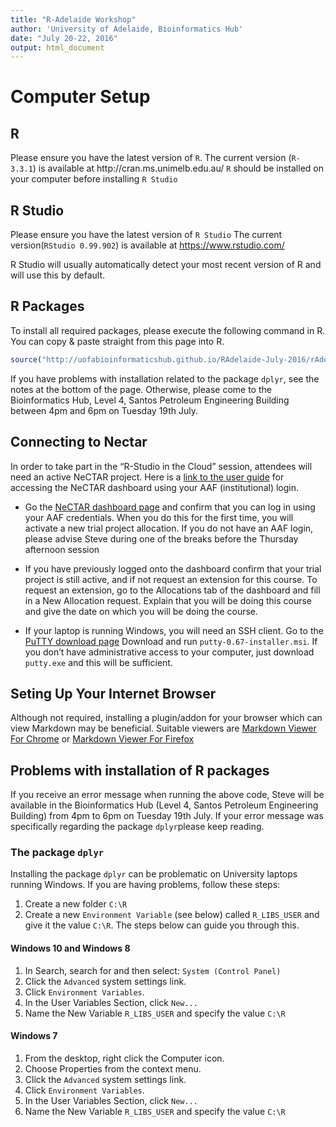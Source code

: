 ```yaml
---
title: "R-Adelaide Workshop"
author: 'University of Adelaide, Bioinformatics Hub'
date: "July 20-22, 2016"
output: html_document
---
```


# Computer Setup

## R

Please ensure you have the latest version of `R`.
The current version (`R-3.3.1`) is available at http://cran.ms.unimelb.edu.au/
`R` should be installed on your computer before installing `R Studio`


## R Studio
Please ensure you have the latest version of `R Studio`
The current version(`RStudio 0.99.902`) is available at [https://www.rstudio.com/](https://www.rstudio.com/products/rstudio/download/)

R Studio will usually automatically detect your most recent version of R and will use this by default.

## R Packages
To install all required packages, please execute the following command in R.
You can copy & paste straight from this page into R.

```r
source("http://uofabioinformaticshub.github.io/RAdelaide-July-2016/rAdelaideInstaller.R")
```

If you have problems with  installation related to the package `dplyr`, see the notes at the bottom of the page.
Otherwise, please come to the Bioinformatics Hub, Level 4, Santos Petroleum Engineering Building between 4pm and 6pm on Tuesday 19th July.

## Connecting to Nectar

In order to take part in the "R-Studio in the Cloud" session, attendees will need an active NeCTAR project. Here is a [link to the user guide](https://support.nectar.org.au/support/solutions/articles/6000055377-getting-an-account) for accessing the NeCTAR dashboard using your AAF (institutional) login.

- Go the [NeCTAR dashboard page](https://dashboard.rc.nectar.org.au) and confirm that you can log in using your AAF credentials. 
When you do this for the first time, you will activate a new trial project allocation.
If you do not have an AAF login, please advise Steve during one of the breaks before the Thursday afternoon session

- If you have previously logged onto the dashboard confirm that your trial project is still active, and if not request an extension for this course. 
To request an extension, go to the Allocations tab of the dashboard and fill in a New Allocation request.
Explain that you will be doing this course and give the date on which you will be doing the course.

- If your laptop is running Windows, you will need an SSH client. 
Go to the [PuTTY download page](http://www.chiark.greenend.org.uk/~sgtatham/putty/download)
Download and run  `putty-0.67-installer.msi`.
If you don't have administrative access to your computer, just download `putty.exe` and this will be sufficient.


## Seting Up Your Internet Browser

Although not required, installing a plugin/addon for your browser which can view Markdown may be beneficial.
Suitable viewers are [Markdown Viewer For Chrome](https://chrome.google.com/webstore/detail/markdown-viewer/ehnambpmkdhopilaccgfmojilolcglhn)
or [Markdown Viewer For Firefox](https://addons.mozilla.org/en-US/firefox/addon/markdown-viewer/)


## Problems with installation of R packages

If you receive an error message when running the above code, Steve will be available in the Bioinformatics Hub (Level 4, Santos Petroleum Engineering Building) from 4pm to 6pm on Tuesday 19th July.
If your error message was specifically regarding the package `dplyr`please keep reading.

### The package `dplyr`

Installing the package `dplyr` can be problematic on University laptops running Windows.
If you are having problems, follow these steps:

1. Create a new folder `C:\R`  
2. Create a new `Environment Variable` (see below) called `R_LIBS_USER` and give it the value `C:\R`.
The steps below can guide you through this.

#### Windows 10 and Windows 8

1. In Search, search for and then select: `System (Control Panel)`
2. Click the `Advanced` system settings link.
3. Click `Environment Variables`. 
4. In the User Variables Section, click `New...`
5. Name the New Variable `R_LIBS_USER` and specify the value `C:\R`

#### Windows 7

1. From the desktop, right click the Computer icon.
2. Choose Properties from the context menu.
3. Click the `Advanced` system settings link.
4. Click `Environment Variables`. 
5. In the User Variables Section, click `New...`
6. Name the New Variable `R_LIBS_USER` and specify the value `C:\R`

